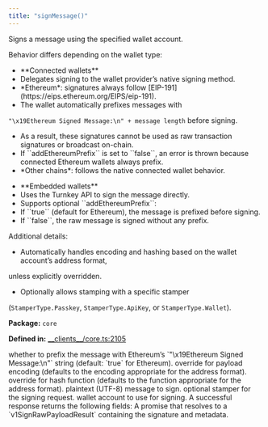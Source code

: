 ```yaml
---
title: "signMessage()"
---
```



<H3Bordered text="Overview" />

Signs a message using the specified wallet account.

Behavior differs depending on the wallet type:

<ul>
  <li>**Connected wallets**</li>
  <li>Delegates signing to the wallet provider’s native signing method.</li>
  <li>*Ethereum*: signatures always follow [EIP-191](https://eips.ethereum.org/EIPS/eip-191).</li>
  <li>The wallet automatically prefixes messages with</li>
</ul>

``"\x19Ethereum Signed Message:\n" + message length`` before signing.

<ul>
  <li>As a result, these signatures cannot be used as raw transaction signatures or broadcast on-chain.</li>
  <li>If ``addEthereumPrefix`` is set to ``false``, an error is thrown because connected Ethereum wallets always prefix.</li>
  <li>*Other chains*: follows the native connected wallet behavior.</li>
</ul>

<ul>
  <li>**Embedded wallets**</li>
  <li>Uses the Turnkey API to sign the message directly.</li>
  <li>Supports optional ``addEthereumPrefix``:</li>
  <li>If ``true`` (default for Ethereum), the message is prefixed before signing.</li>
  <li>If ``false``, the raw message is signed without any prefix.</li>
</ul>

Additional details:

<ul>
  <li>Automatically handles encoding and hashing based on the wallet account’s address format,</li>
</ul>

unless explicitly overridden.

<ul>
  <li>Optionally allows stamping with a specific stamper</li>
</ul>

(``StamperType.Passkey``, ``StamperType.ApiKey``, or ``StamperType.Wallet``).

<p><strong>Package:</strong> <code>core</code></p>

<p><strong>Defined in:</strong> <a href="https://github.com/tkhq/sdk/blob/main/packages/core/src/__clients__/core.ts#L2105">__clients__/core.ts:2105</a></p>

<H3Bordered text="Parameters" />

<ParamField body="params" type='SignMessageParams' required={true} >
  <Expandable title="params details">
    <NestedParam parentKey="params" childKey="addEthereumPrefix" type='boolean' required={false}>
whether to prefix the message with Ethereum’s
  `"\x19Ethereum Signed Message:\n"` string (default: `true` for Ethereum).
</NestedParam>
    <NestedParam parentKey="params" childKey="encoding" type='v1PayloadEncoding' required={false}>
override for payload encoding (defaults to the encoding appropriate for the address format).
</NestedParam>
    <NestedParam parentKey="params" childKey="hashFunction" type='v1HashFunction' required={false}>
override for hash function (defaults to the function appropriate for the address format).
</NestedParam>
    <NestedParam parentKey="params" childKey="message" type='string' required={true}>
plaintext (UTF-8) message to sign.
</NestedParam>
    <NestedParam parentKey="params" childKey="stampWith" type='StamperType' required={false}>
optional stamper for the signing request.
</NestedParam>
    <NestedParam parentKey="params" childKey="walletAccount" type='WalletAccount' required={true}>
wallet account to use for signing.
</NestedParam>
  </Expandable>
</ParamField>

<H3Bordered text="Response" />
A successful response returns the following fields:

<ResponseField name="returns" type="v1SignRawPayloadResult" required={true} >
  A promise that resolves to a `v1SignRawPayloadResult` containing the signature and metadata.
</ResponseField>
